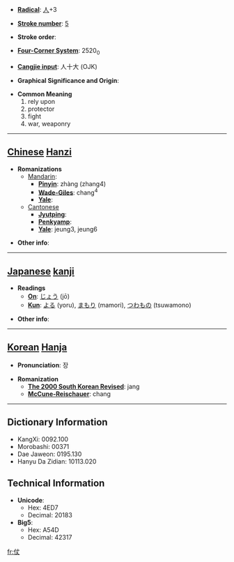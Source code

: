 * '''[[Wiktionary:Chinese radical index| Radical]]''': [[Wiktionary:Chinese radical index 人|人]]+3

* '''[[Wiktionary:Chinese total strokes index|Stroke number]]''': [[Wiktionary:Chinese total strokes index 5|5]]

* '''Stroke order''': 

* '''[[Wiktionary:Chinese four corner index|Four-Corner System]]''': 2520<sub>0</sub>

* '''[[Wiktionary:Chinese Cangjie index|Cangjie input]]''': 人十大 (OJK)

* '''Graphical Significance and Origin''': 

* '''Common Meaning'''
*#rely upon
*# protector
*# fight
*# war, weaponry


----

== [[Chinese]] [[Hanzi]] ==

* '''Romanizations'''
** [[Mandarin]]:
*** '''[[Pinyin]]''': zhàng (zhang4)
*** '''[[Wade-Giles]]''': chang<sup>4</sup>
*** '''[[Yale]]''': 
**[[Cantonese]]
***'''[[Jyutping]]''':
***'''[[Penkyamp]]''': 
***'''[[Yale]]''': jeung3, jeung6

* '''Other info''': 

----

== [[Japanese]] [[kanji]] ==

* '''Readings'''
** '''[[On]]''': [[じょう]] (jō)
** '''[[Kun]]''': [[よる]] (yoru), [[まもり]] (mamori), [[つわもの]] (tsuwamono)

* '''Other info''':  

----

== [[Korean]] [[Hanja]] ==

* '''Pronunciation''': 장

* '''Romanization'''
** '''[[The 2000 South Korean Revised Romanization|The 2000 South Korean Revised]]''': jang
** '''[[McCune-Reischauer]]''': chang

----

== Dictionary Information ==

* KangXi: 0092.100
* Morobashi: 00371
* Dae Jaweon: 0195.130
* Hanyu Da Zidian: 10113.020

== Technical Information ==

* '''Unicode''':
** Hex: 4ED7
** Decimal: 20183
* '''Big5''':
** Hex: A54D
** Decimal: 42317

[[fr:仗]]